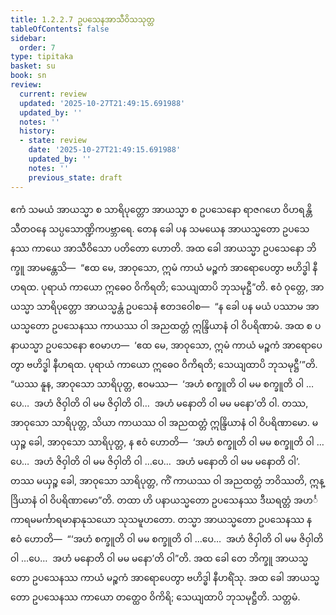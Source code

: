 ```yaml
---
title: 1.2.2.7 ဥပသေနအာသီဝိသသုတ္တ
tableOfContents: false
sidebar:
  order: 7
type: tipitaka
basket: su
book: sn
review:
  current: review
  updated: '2025-10-27T21:49:15.691988'
  updated_by: ''
  notes: ''
  history:
  - state: review
    date: '2025-10-27T21:49:15.691988'
    updated_by: ''
    notes: ''
    previous_state: draft
---
```



<ReviewStatus review={frontmatter.review} showDetails={true} />

<HypothesisAnnotation frontmatter={frontmatter} />

<DynamicBreadcrumb />

<Division number="69" book="sn" e="ch" v="18" p="289">

<Paragraph number="227" book="sn">
ဧကံ သမယံ အာယသ္မာ စ သာရိပုတ္တော အာယသ္မာ စ ဥပသေနော ရာဇဂဟေ ဝိဟရန္တိ သီတဝနေ သပ္ပသောဏ္ဍိကပဗ္ဘာရေ. တေန ခေါ ပန သမယေန အာယသ္မတော ဥပသေနဿ ကာယေ အာသီဝိသော ပတိတော ဟောတိ. အထ ခေါ အာယသ္မာ ဥပသေနော ဘိက္ခူ အာမန္တေသိ—  “ဧထ မေ, အာဝုသော, ဣမံ ကာယံ မဉ္စကံ အာရောပေတွာ ဗဟိဒ္ဓါ နီဟရထ. ပုရာယံ ကာယော ဣဓေဝ ဝိကိရတိ; သေယျထာပိ ဘုသမုဋ္ဌီ”တိ.
</Paragraph>

<Paragraph number="228" book="sn">
ဧဝံ ဝုတ္တေ, အာယသ္မာ သာရိပုတ္တော အာယသ္မန္တံ ဥပသေနံ ဧတဒဝေါစ—  “န ခေါ ပန မယံ ပဿာမ အာယသ္မတော ဥပသေနဿ ကာယဿ ဝါ အညထတ္တံ ဣန္ဒြိယာနံ ဝါ ဝိပရိဏာမံ. အထ စ ပနာယသ္မာ ဥပသေနော ဧဝမာဟ—  ‘ဧထ မေ, အာဝုသော, ဣမံ ကာယံ မဉ္စကံ အာရောပေတွာ ဗဟိဒ္ဓါ နီဟရထ. ပုရာယံ ကာယော ဣဓေဝ ဝိကိရတိ; သေယျထာပိ ဘုသမုဋ္ဌီ’”တိ. “ယဿ နူန, အာဝုသော သာရိပုတ္တ, ဧဝမဿ—  ‘အဟံ စက္ခူတိ ဝါ မမ စက္ခူတိ ဝါ …ပေ…  အဟံ ဇိဝှါတိ ဝါ မမ ဇိဝှါတိ ဝါ…  အဟံ မနောတိ ဝါ မမ မနော’တိ ဝါ. တဿ, အာဝုသော သာရိပုတ္တ, သိယာ ကာယဿ ဝါ အညထတ္တံ ဣန္ဒြိယာနံ ဝါ ဝိပရိဏာမော. မယှဉ္စ ခေါ, အာဝုသော သာရိပုတ္တ, န ဧဝံ ဟောတိ—  ‘အဟံ စက္ခူတိ ဝါ မမ စက္ခူတိ ဝါ …ပေ…  အဟံ ဇိဝှါတိ ဝါ မမ ဇိဝှါတိ ဝါ …ပေ…  အဟံ မနောတိ ဝါ မမ မနောတိ ဝါ’. တဿ မယှဉ္စ ခေါ, အာဝုသော သာရိပုတ္တ, ကိံ ကာယဿ ဝါ အညထတ္တံ ဘဝိဿတိ, ဣန္ဒြိယာနံ ဝါ ဝိပရိဏာမော”တိ.
</Paragraph>

<Paragraph number="229" book="sn">
တထာ ဟိ ပနာယသ္မတော ဥပသေနဿ ဒီဃရတ္တံ အဟင်္ကာရမမင်္ကာရမာနာနုသယော သုသမူဟတော. တသ္မာ အာယသ္မတော ဥပသေနဿ န ဧဝံ ဟောတိ—  “‘အဟံ စက္ခူတိ ဝါ မမ စက္ခူတိ ဝါ …ပေ…  အဟံ ဇိဝှါတိ ဝါ မမ ဇိဝှါတိ ဝါ …ပေ…  အဟံ မနောတိ ဝါ မမ မနော’တိ ဝါ”တိ. အထ ခေါ တေ ဘိက္ခူ အာယသ္မတော ဥပသေနဿ ကာယံ မဉ္စကံ အာရောပေတွာ ဗဟိဒ္ဓါ နီဟရိံသု. အထ ခေါ အာယသ္မတော ဥပသေနဿ ကာယော တတ္ထေဝ ဝိကိရိ; သေယျထာပိ ဘုသမုဋ္ဌီတိ.

</Paragraph>
</Division>

<Paragraph number="230" type="center" book="sn">
သတ္တမံ.
</Paragraph>